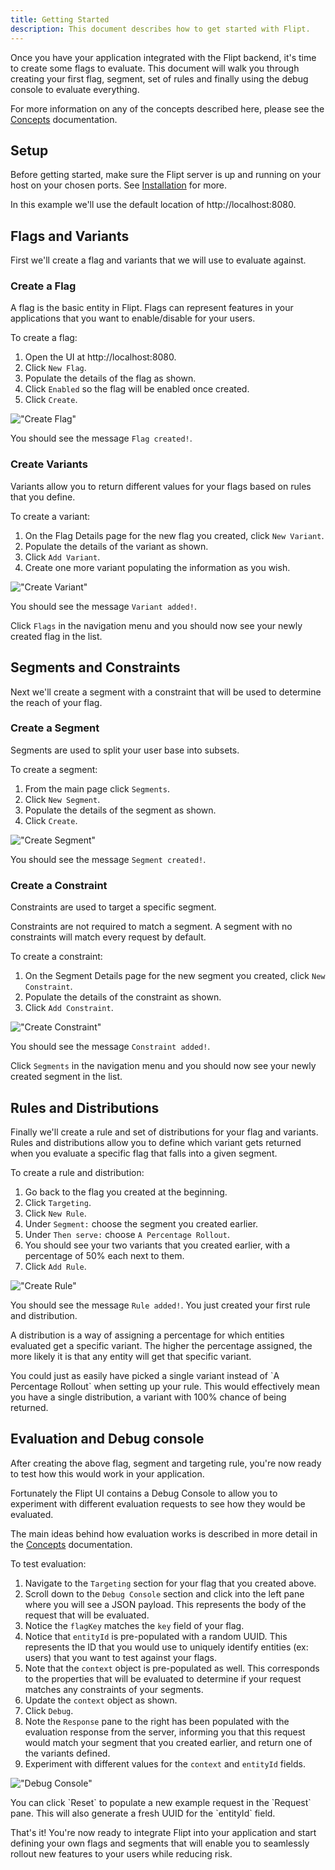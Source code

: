 ```yaml
---
title: Getting Started
description: This document describes how to get started with Flipt.
---
```


Once you have your application integrated with the Flipt backend, it's time to
create some flags to evaluate. This document will walk you through creating your
first flag, segment, set of rules and finally using the debug console to
evaluate everything.

For more information on any of the concepts described here, please see the
[Concepts](/concepts) documentation.

## Setup

Before getting started, make sure the Flipt server is up and running on your
host on your chosen ports. See [Installation](/installation) for more.

In this example we'll use the default location of http://localhost:8080.

## Flags and Variants

First we'll create a flag and variants that we will use to evaluate against.

### Create a Flag

A flag is the basic entity in Flipt. Flags can represent features in your
applications that you want to enable/disable for your users.

To create a flag:

1. Open the UI at http://localhost:8080.
2. Click `New Flag`.
3. Populate the details of the flag as shown.
4. Click `Enabled` so the flag will be enabled once created.
5. Click `Create`.

!["Create Flag"](/images/00_create_flag-7f73300fe4ea293c7a8178195dab4ac2.png)

You should see the message `Flag created!`.

### Create Variants

Variants allow you to return different values for your flags based on rules that
you define.

To create a variant:

1. On the Flag Details page for the new flag you created, click `New Variant`.
2. Populate the details of the variant as shown.
3. Click `Add Variant`.
4. Create one more variant populating the information as you wish.

!["Create Variant"](/images/01_create_variant-62ed2db0355f0aca50b5aeeacad36f61.png)

You should see the message `Variant added!`.

Click `Flags` in the navigation menu and you should now see your newly created
flag in the list.

## Segments and Constraints

Next we'll create a segment with a constraint that will be used to determine the
reach of your flag.

### Create a Segment

Segments are used to split your user base into subsets.

To create a segment:

1. From the main page click `Segments`.
2. Click `New Segment`.
3. Populate the details of the segment as shown.
4. Click `Create`.

!["Create Segment"](/images/02_create_segment-b276e53db39b863f719ae2daa2f8c940.png)

You should see the message `Segment created!`.

### Create a Constraint

Constraints are used to target a specific segment.

<Note>
  Constraints are not required to match a segment. A segment with no constraints
  will match every request by default.
</Note>

To create a constraint:

1. On the Segment Details page for the new segment you created, click
   `New Constraint`.
2. Populate the details of the constraint as shown.
3. Click `Add Constraint`.

!["Create Constraint"](/images/03_create_constraint-1c7f95f07e6e745d5bcca26afa4a371a.png)

You should see the message `Constraint added!`.

Click `Segments` in the navigation menu and you should now see your newly
created segment in the list.

## Rules and Distributions

Finally we'll create a rule and set of distributions for your flag and variants.
Rules and distributions allow you to define which variant gets returned when you
evaluate a specific flag that falls into a given segment.

To create a rule and distribution:

1. Go back to the flag you created at the beginning.
2. Click `Targeting`.
3. Click `New Rule`.
4. Under `Segment:` choose the segment you created earlier.
5. Under `Then serve:` choose `A Percentage Rollout`.
6. You should see your two variants that you created earlier, with a percentage
   of 50% each next to them.
7. Click `Add Rule`.

!["Create Rule"](/images/04_create_rule-a3ea6bb1f1ef526b80ae94370d924821.png)

You should see the message `Rule added!`. You just created your first rule and
distribution.

A distribution is a way of assigning a percentage for which entities evaluated
get a specific variant. The higher the percentage assigned, the more likely it
is that any entity will get that specific variant.

<Note>
  You could just as easily have picked a single variant instead of `A Percentage
  Rollout` when setting up your rule. This would effectively mean you have a
  single distribution, a variant with 100% chance of being returned.
</Note>

## Evaluation and Debug console

After creating the above flag, segment and targeting rule, you're now ready to
test how this would work in your application.

Fortunately the Flipt UI contains a Debug Console to allow you to experiment
with different evaluation requests to see how they would be evaluated.

The main ideas behind how evaluation works is described in more detail in the
[Concepts](/concepts) documentation.

To test evaluation:

1. Navigate to the `Targeting` section for your flag that you created above.
2. Scroll down to the `Debug Console` section and click into the left pane where
   you will see a JSON payload. This represents the body of the request that
   will be evaluated.
3. Notice the `flagKey` matches the `key` field of your flag.
4. Notice that `entityId` is pre-populated with a random UUID. This represents
   the ID that you would use to uniquely identify entities (ex: users) that you
   want to test against your flags.
5. Note that the `context` object is pre-populated as well. This corresponds to
   the properties that will be evaluated to determine if your request matches
   any constraints of your segments.
6. Update the `context` object as shown.
7. Click `Debug`.
8. Note the `Response` pane to the right has been populated with the evaluation
   response from the server, informing you that this request would match your
   segment that you created earlier, and return one of the variants defined.
9. Experiment with different values for the `context` and `entityId` fields.

!["Debug Console"](/images/05_debug_console-890c2a713fea07fb51d41c3f4c8f531e.png)

<Note>
  You can click `Reset` to populate a new example request in the `Request` pane.
  This will also generate a fresh UUID for the `entityId` field.
</Note>

That's it! You're now ready to integrate Flipt into your application and start
defining your own flags and segments that will enable you to seamlessly rollout
new features to your users while reducing risk.

